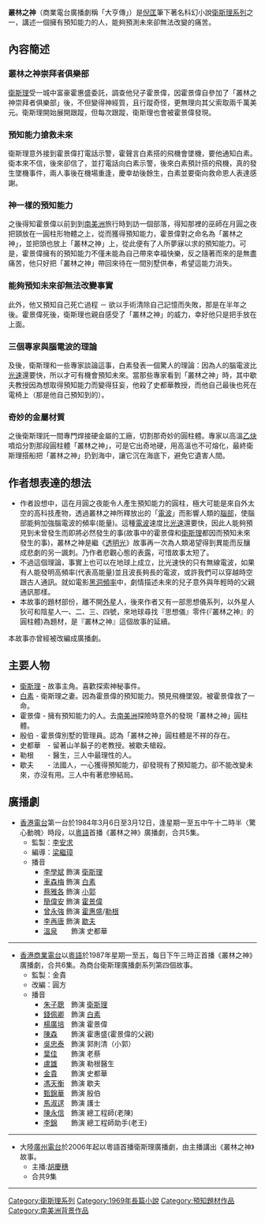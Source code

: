{{unreferenced|time=2007-11-20}}
{{Infobox book
|書名      = 叢林之神
|圖像      = File:Forest(waisili).jpg
|圖像說明   = 叢林之神封面
|作者      = 衛斯理
|原名      = 
|中文書名   = 
|譯者      = 
|插圖      = 
|封面設計   = 
|出版地     = 香港
|語言      = 中文
|系列      = 衛斯理系列
|題材      = 
|類型      = 流行文學
|出版者     = 明窗出版社
|出版日期   = 
|中文版    = 
|媒介      = 
|頁數      = 266
|開本      = 
|isbn      = 9628994808
|oclc      = 
|杜威十進制圖書分類法    = 800
|美國國會圖書館圖書分類法 = 
|上一部作品  = [[地圖_(小說)|地圖]]
|下一部作品  = [[不死藥|不死藥]]
|引用       = 
|被引用     = 
}}

'''叢林之神'''（商業電台廣播劇稱「大亨傳」）是[[倪匡|倪匡]]筆下著名科幻小說[[衛斯理系列|衛斯理系列]]之一，講述一個擁有預知能力的人，能夠預測未來卻無法改變的痛苦。

== 內容簡述 ==


===叢林之神崇拜者俱樂部===
[[衛斯理|衛斯理]]受一城中富豪霍惠盛委託，調查他兒子霍景偉，因霍景偉自參加了「叢林之神崇拜者俱樂部」後，不但變得神經質，且行蹤奇怪，更無理向其父索取兩千萬美元。衛斯理開始展開跟蹤，但每次跟蹤，衛斯理也會被霍景偉發現。
===預知能力搶救未來===
衛斯理意外接到霍景偉打電話示警，霍聲言白素搭的飛機會墜機，要他通知白素。衛本來不信，後來卻信了，並打電話向白素示警，後來白素預計搭的飛機，真的發生墜機事件，兩人事後在機場重逢，慶幸劫後餘生，白素並要衛向救命恩人表達感謝。

===神一樣的預知能力===
之後得知霍景偉以前到到[[南美洲|南美洲]]旅行時到訪一個部落，得知那裡的巫師在月圓之夜把頸放在一圓柱形物體之上，從而獲得預知能力，霍景偉對之命名為「叢林之神」，並把頭也放上「叢林之神」上，從此便有了人所夢寐以求的預知能力。可是，霍景偉擁有的預知能力不僅未能為自己帶來幸福快樂，反之隨著而來的是無盡痛苦，他只好把「叢林之神」帶回來待在一間別墅供奉，希望這能力消失。

===能夠預知未來卻無法改變事實===
此外，他又預知自己死亡過程 － 欲以手術清除自己記憶而失敗，那是在半年之後。霍景偉死後，衛斯理也親自感受了「叢林之神」的威力，幸好他只是把手放在上面。
===三個專家與腦電波的理論===
及後，衛斯理和一些專家談論這事，白素發表一個驚人的理論：因為人的腦電波比[[光速|光速]]還要快，所以才可有機會預知未來。當那些專家看到「叢林之神」時，其中歇夫教授因為想取得預知能力而變得狂妄，他殺了史都華教授，而他自己最後也死在電椅上（那是他自己預知到的）。
===奇妙的金屬材質===
之後衛斯理託一間專門焊接硬金屬的工廠，切割那奇妙的圓柱體。專家以高溫[[乙炔|乙炔]]噴焰分割那段圓柱體「叢林之神」，可是它出奇地硬，用高溫也不可熔化，最終衛斯理搭船把「叢林之神」扔到海中，讓它沉在海底下，避免它遺害人間。

==作者想表達的想法==
*作者設想中，這在月圓之夜能令人產生預知能力的圓柱，極大可能是來自外太空的高科技產物，透過叢林之神所釋放出的「[[電波|電波]]」而影響人類的[[腦部|腦部]]，使腦部能夠加強腦電波的頻率(能量)。這種[[電波|電波]]速度比[[光速|光速]]還要快，因此人能夠預見到未曾發生而即將必然發生的事(故事中的霍景偉和[[衛斯理|衛斯理]]都因而預知未來發生的事)，叢林之神是繼《[[透明光|透明光]]》故事再一次為人類渴望得到異能而反釀成悲劇的另一諷刺。乃作者悲觀心態的表露，可惜故事太短了。
*不過這個理論，事實上也可以在地球上成立，比光速快的只有無線電波，如果有人能發明高頻率(代表高能量)並且波長夠長的電波，或許我們可以穿越時空跟古人通訊。就如電影[[黑洞頻率|黑洞頻率]]中，劇情描述未來的兒子意外與年輕時的父親通訊那樣。
*本故事的題材部份，離不開[[外星|外星]]人，後來作者又有一部思想儀系列，以外星人狄可和陰星人一、二、三、四號，來地球尋找『思想儀』零件(『叢林之神』的圓柱體)為題材，是『叢林之神』這個故事的延續。

本故事亦曾經被改編成廣播劇。

== 主要人物 ==

*[[衛斯理|衛斯理]]  - 故事主角。喜歡探索神秘事件。
*[[白素|白素]]  - 衛斯理之妻。因為霍景偉的預知能力。預見飛機墜毀。被霍景偉救了一命。
*霍景偉  - 擁有預知能力的人。去[[南美洲|南美洲]]探險時意外的發現「叢林之神」圓柱體。
*殷伯 - 霍景偉別墅的管理員。認為「叢林之神」圓柱體是不祥的存在。
*史都華　- 留著山羊鬍子的老教授。被歇夫槍殺。
*勒根　　- 醫生，三人中最理性的人。
*歇夫　　- 法國人，一心獲得預知能力，卻發現有了預知能力。卻不能改變未來，亦沒有用。三人中有著悲慘結局。

== 廣播劇 ==
*[[香港電台|香港電台]]第一台於1984年3月6日至3月12日，逢星期一至五中午十二時半〈驚心動魄〉時段，以[[粵語|粵語]]首播《叢林之神》廣播劇，合共5集。
**監製：[[李安求|李安求]]
**編導：[[梁繼璋|梁繼璋]]
**播音
***[[李學斌_(電台主持)|李學斌]] 飾演 [[衛斯理|衛斯理]]
***[[車森梅|車森梅]] 飾演 [[白素|白素]]
***[[蔡雅各|蔡雅各]] 飾演 [[小郭|小郭]]
***[[簡偉安|簡偉安]] 飾演 [[霍景偉|霍景偉]]
***[[曾永強|曾永強]] 飾演 [[霍惠盛|霍惠盛]]/[[勒根|勒根]]
***[[李再唐|李再唐]] 飾演 [[歇夫|歇夫]]
***[[溫泉|溫泉]]　　飾演 史都華


----
*[[香港|香港]][[商業電台|商業電台]]以[[粵語|粵語]]於1987年星期一至五，每日下午三時正首播《叢林之神》廣播劇，合共6集。為商台衛斯理廣播劇系列第四個故事。
**監製：金貴 
**改編：圓方 
**播音
***[[朱子聰|朱子聰]]　飾演 [[衛斯理|衛斯理]] 
***[[錢佩卿|錢佩卿]]　飾演 [[白素|白素]] 
***[[楊廣培|楊廣培]]　飾演 霍景偉
***[[陳森|陳森]]　　飾演 霍惠盛(霍景偉的父親)
***[[吳忠泰|吳忠泰]]　飾演 郭則清（小郭）
***[[葉佳|葉佳]]　　飾演 老蔡
***[[盧雄|盧雄]]　　飾演 勒根醫生
***[[金貴|金貴]]　　飾演 史都華
***[[馮永和|馮天衡]]　飾演 歇夫
***[[甄錦華|甄錦華]]　飾演 殷伯
***[[馬淑逑|馬淑逑]]　飾演 護士
***[[陳永信|陳永信]]　飾演 總工程師(老陳)
***[[李錦|李錦]]　　飾演 總工程師助手(老王)


----
*大陸[[廣州電台|廣州電台]]於2006年起以粵語首播衛斯理廣播劇，由主播講出《叢林之神》故事。
**主播:[[胡慶穗|胡慶穗]]
**合共9集
----

{{s-start}}
{{s-bef | before=014 [[地圖_(小說)|地圖]]}}
{{s-ttl | title=衛斯理系列（按編號） | years=015 <small>（包括[[風水_(小說)|風水]]）</small>}}
{{s-aft | after=016 [[不死藥|不死藥]]}}
{{s-bef | before=[[筆友_(小說)|筆友]]}}
{{s-ttl | title=衛斯理系列（按連載時序） | years=1969年3月11日至1965年4月29日 }}
{{s-aft | after=[[再來一次|再來一次]]}}
{{end box}}

{{衛斯理系列}}

[[Category:衛斯理系列|Category:衛斯理系列]]
[[Category:1969年長篇小說|Category:1969年長篇小說]]
[[Category:預知題材作品|Category:預知題材作品]]
[[Category:南美洲背景作品|Category:南美洲背景作品]]